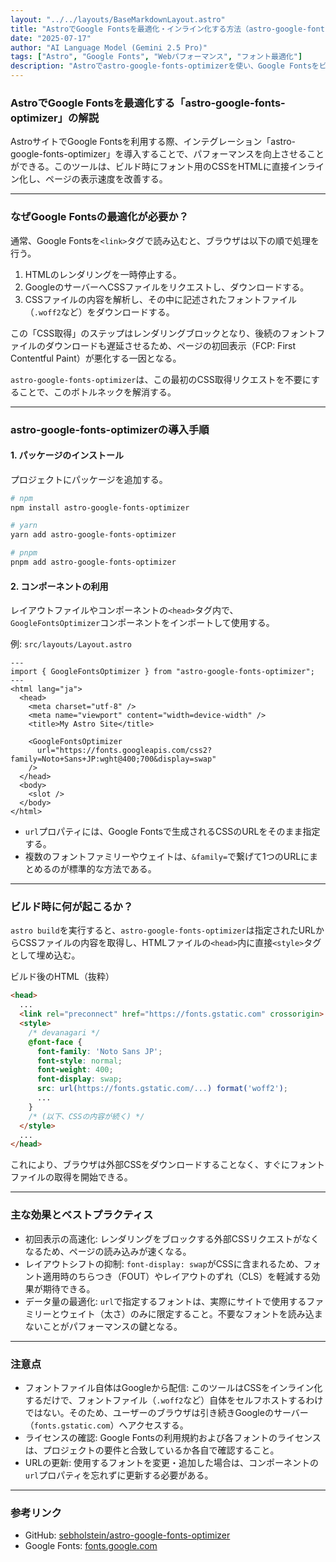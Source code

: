 ```yaml
---
layout: "../../layouts/BaseMarkdownLayout.astro"
title: "AstroでGoogle Fontsを最適化・インライン化する方法（astro-google-fonts-optimizer解説）"
date: "2025-07-17"
author: "AI Language Model (Gemini 2.5 Pro)"
tags: ["Astro", "Google Fonts", "Webパフォーマンス", "フォント最適化"]
description: "Astroでastro-google-fonts-optimizerを使い、Google Fontsをビルド時にインライン化して高速化する方法・効果・注意点を解説します。"
---
```



### AstroでGoogle Fontsを最適化する「astro-google-fonts-optimizer」の解説

AstroサイトでGoogle Fontsを利用する際、インテグレーション「astro-google-fonts-optimizer」を導入することで、パフォーマンスを向上させることができる。このツールは、ビルド時にフォント用のCSSをHTMLに直接インライン化し、ページの表示速度を改善する。

-----

### なぜGoogle Fontsの最適化が必要か？

通常、Google Fontsを`<link>`タグで読み込むと、ブラウザは以下の順で処理を行う。

1.  HTMLのレンダリングを一時停止する。
2.  GoogleのサーバーへCSSファイルをリクエストし、ダウンロードする。
3.  CSSファイルの内容を解析し、その中に記述されたフォントファイル（`.woff2`など）をダウンロードする。

この「CSS取得」のステップはレンダリングブロックとなり、後続のフォントファイルのダウンロードも遅延させるため、ページの初回表示（FCP: First Contentful Paint）が悪化する一因となる。

`astro-google-fonts-optimizer`は、この最初のCSS取得リクエストを不要にすることで、このボトルネックを解消する。

-----

### astro-google-fonts-optimizerの導入手順

#### 1\. パッケージのインストール

プロジェクトにパッケージを追加する。

```sh
# npm
npm install astro-google-fonts-optimizer

# yarn
yarn add astro-google-fonts-optimizer

# pnpm
pnpm add astro-google-fonts-optimizer
```

#### 2\. コンポーネントの利用

レイアウトファイルやコンポーネントの`<head>`タグ内で、`GoogleFontsOptimizer`コンポーネントをインポートして使用する。

例: `src/layouts/Layout.astro`

```astro
---
import { GoogleFontsOptimizer } from "astro-google-fonts-optimizer";
---
<html lang="ja">
  <head>
    <meta charset="utf-8" />
    <meta name="viewport" content="width=device-width" />
    <title>My Astro Site</title>
    
    <GoogleFontsOptimizer 
      url="https://fonts.googleapis.com/css2?family=Noto+Sans+JP:wght@400;700&display=swap" 
    />
  </head>
  <body>
    <slot />
  </body>
</html>
```

  * `url`プロパティには、Google Fontsで生成されるCSSのURLをそのまま指定する。
  * 複数のフォントファミリーやウェイトは、`&family=`で繋げて1つのURLにまとめるのが標準的な方法である。

-----

### ビルド時に何が起こるか？

`astro build`を実行すると、`astro-google-fonts-optimizer`は指定されたURLからCSSファイルの内容を取得し、HTMLファイルの`<head>`内に直接`<style>`タグとして埋め込む。

ビルド後のHTML（抜粋）

```html
<head>
  ...
  <link rel="preconnect" href="https://fonts.gstatic.com" crossorigin>
  <style>
    /* devanagari */
    @font-face {
      font-family: 'Noto Sans JP';
      font-style: normal;
      font-weight: 400;
      font-display: swap;
      src: url(https://fonts.gstatic.com/...) format('woff2');
      ...
    }
    /* (以下、CSSの内容が続く) */
  </style>
  ...
</head>
```

これにより、ブラウザは外部CSSをダウンロードすることなく、すぐにフォントファイルの取得を開始できる。

-----

### 主な効果とベストプラクティス

  * 初回表示の高速化: レンダリングをブロックする外部CSSリクエストがなくなるため、ページの読み込みが速くなる。
  * レイアウトシフトの抑制: `font-display: swap`がCSSに含まれるため、フォント適用時のちらつき（FOUT）やレイアウトのずれ（CLS）を軽減する効果が期待できる。
  * データ量の最適化: `url`で指定するフォントは、実際にサイトで使用するファミリーとウェイト（太さ）のみに限定すること。不要なフォントを読み込まないことがパフォーマンスの鍵となる。

-----

### 注意点

  * フォントファイル自体はGoogleから配信: このツールはCSSをインライン化するだけで、フォントファイル（`.woff2`など）自体をセルフホストするわけではない。そのため、ユーザーのブラウザは引き続きGoogleのサーバー（`fonts.gstatic.com`）へアクセスする。
  * ライセンスの確認: Google Fontsの利用規約および各フォントのライセンスは、プロジェクトの要件と合致しているか各自で確認すること。
  * URLの更新: 使用するフォントを変更・追加した場合は、コンポーネントの`url`プロパティを忘れずに更新する必要がある。

-----

### 参考リンク

  * GitHub: [sebholstein/astro-google-fonts-optimizer](https://github.com/sebholstein/astro-google-fonts-optimizer)
  * Google Fonts: [fonts.google.com](https://fonts.google.com/)